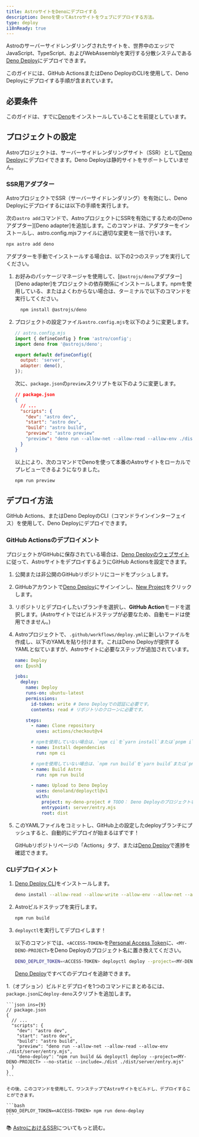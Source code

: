 ```yaml
---
title: AstroサイトをDenoにデプロイする
description: Denoを使ってAstroサイトをウェブにデプロイする方法。
type: deploy
i18nReady: true
---
```


Astroのサーバーサイドレンダリングされたサイトを、世界中のエッジでJavaScript、TypeScript、およびWebAssemblyを実行する分散システムである[Deno Deploy](https://deno.com/deploy)にデプロイできます。

このガイドには、GitHub ActionsまたはDeno DeployのCLIを使用して、Deno Deployにデプロイする手順が含まれています。

## 必要条件

このガイドは、すでに[Deno](https://deno.com/)をインストールしていることを前提としています。

## プロジェクトの設定

Astroプロジェクトは、サーバーサイドレンダリングサイト（SSR）として[Deno Deploy](https://deno.com/deploy)にデプロイできます。Deno Deployは静的サイトをサポートしていません。

### SSR用アダプター

AstroプロジェクトでSSR（サーバーサイドレンダリング）を有効にし、Deno Deployにデプロイするには以下の手順を実行します。

次の`astro add`コマンドで、AstroプロジェクトにSSRを有効にするための[Denoアダプター][Deno adapter]を追加します。このコマンドは、アダプターをインストールし、astro.config.mjsファイルに適切な変更を一括で行います。

```bash
npx astro add deno
```

アダプターを手動でインストールする場合は、以下の2つのステップを実行してください。

1. お好みのパッケージマネージャを使用して、[`@astrojs/deno`アダプター][Deno adapter]をプロジェクトの依存関係にインストールします。npmを使用している、またはよくわからない場合は、ターミナルで以下のコマンドを実行してください。

    ```bash
      npm install @astrojs/deno
    ```

1. プロジェクトの設定ファイル`astro.config.mjs`を以下のように変更します。

    ```js ins={3,6-7}
    // astro.config.mjs
    import { defineConfig } from 'astro/config';
    import deno from '@astrojs/deno';

    export default defineConfig({
      output: 'server',
      adapter: deno(),
    });
    ```

    次に、`package.json`の`preview`スクリプトを以下のように変更します。

    ```json del={8} ins={9}
    // package.json
    {
      // ...
      "scripts": {
        "dev": "astro dev",
        "start": "astro dev",
        "build": "astro build",
        "preview": "astro preview"
        "preview": "deno run --allow-net --allow-read --allow-env ./dist/server/entry.mjs"
      }
    }
    ```

    以上により、次のコマンドでDenoを使って本番のAstroサイトをローカルでプレビューできるようになりました。

    ```bash
    npm run preview
    ```

## デプロイ方法

GitHub Actions、またはDeno DeployのCLI（コマンドラインインターフェイス）を使用して、Deno Deployにデプロイできます。

### GitHub Actionsのデプロイメント

プロジェクトがGitHubに保存されている場合は、[Deno Deployのウェブサイト](https://dash.deno.com/)に従って、AstroサイトをデプロイするようにGitHub Actionsを設定できます。

1. 公開または非公開のGitHubリポジトリにコードをプッシュします。

1. GitHubアカウントで[Deno Deploy](https://dash.deno.com/)にサインインし、[New Project](https://dash.deno.com)をクリックします。

1. リポジトリとデプロイしたいブランチを選択し、**GitHub Action**モードを選択します。(Astroサイトではビルドステップが必要なため、自動モードは使用できません。)

1. Astroプロジェクトで、`.github/workflows/deploy.yml`に新しいファイルを作成し、以下のYAMLを貼り付けます。これはDeno Deployが提供するYAMLと似ていますが、Astroサイトに必要なステップが追加されています。

    ```yaml
    name: Deploy
    on: [push]

    jobs:
      deploy:
        name: Deploy
        runs-on: ubuntu-latest
        permissions:
          id-token: write # Deno Deployでの認証に必要です。
          contents: read # リポジトリのクローンに必要です。

        steps:
          - name: Clone repository
            uses: actions/checkout@v4

          # npmを使用していない場合は、`npm ci`を`yarn install`または`pnpm i`に変更してください。
          - name: Install dependencies
            run: npm ci

          # npmを使用していない場合は、`npm run build`を`yarn build`または`pnpm run build`に変更してください。
          - name: Build Astro
            run: npm run build

          - name: Upload to Deno Deploy
            uses: denoland/deployctl@v1
            with:
              project: my-deno-project # TODO： Deno Deployのプロジェクト名に置き換える。
              entrypoint: server/entry.mjs
              root: dist
    ```

1. このYAMLファイルをコミットし、GitHub上の設定したdeployブランチにプッシュすると、自動的にデプロイが始まるはずです！

    GitHubリポジトリページの「Actions」タブ、または[Deno Deploy](https://dash.deno.com)で進捗を確認できます。


### CLIデプロイメント

1. [Deno Deploy CLI](https://docs.deno.com/deploy/manual/deployctl)をインストールします。

    ```bash
    deno install --allow-read --allow-write --allow-env --allow-net --allow-run --no-check -r -f https://deno.land/x/deploy/deployctl.ts
    ```

1. Astroビルドステップを実行します。

    ```bash
    npm run build
    ```

1. `deployctl`を実行してデプロイします！

    以下のコマンドでは、`<ACCESS-TOKEN>`を[Personal Access Token](https://dash.deno.com/account#access-tokens)に、`<MY-DENO-PROJECT>`をDeno Deployのプロジェクト名に置き換えてください。

    ```bash
    DENO_DEPLOY_TOKEN=<ACCESS-TOKEN> deployctl deploy --project=<MY-DENO-PROJECT> --no-static --include=./dist ./dist/server/entry.mjs
    ```

    [Deno Deploy](https://dash.deno.com)ですべてのデプロイを追跡できます。

1.（オプション）ビルドとデプロイを1つのコマンドにまとめるには、`package.json`に`deploy-deno`スクリプトを追加します。

    ```json ins={9}
    // package.json
    {
      // ...
      "scripts": {
        "dev": "astro dev",
        "start": "astro dev",
        "build": "astro build",
        "preview": "deno run --allow-net --allow-read --allow-env ./dist/server/entry.mjs",
        "deno-deploy": "npm run build && deployctl deploy --project=<MY-DENO-PROJECT> --no-static --include=./dist ./dist/server/entry.mjs"
      }
    }
    ```

    その後、このコマンドを使用して、ワンステップでAstroサイトをビルドし、デプロイすることができます。

    ```bash
    DENO_DEPLOY_TOKEN=<ACCESS-TOKEN> npm run deno-deploy
    ```


📚 [AstroにおけるSSR](/ja/guides/server-side-rendering/)についてもっと読む。

[Denoアダプター]: https://github.com/denoland/deno-astro-adapter
